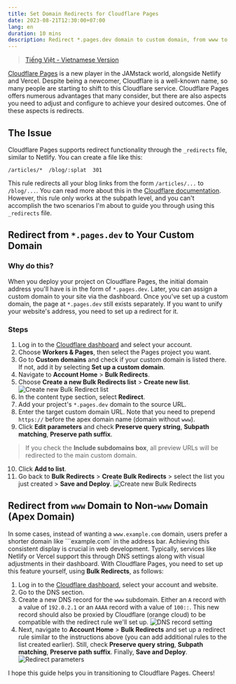 ```yaml
---
title: Set Domain Redirects for Cloudflare Pages
date: 2023-08-21T12:30:00+07:00
lang: en
duration: 10 mins
description: Redirect *.pages.dev domain to custom domain, from www to non-www (apex) domain
---
```


> [Tiếng Việt - Vietnamese Version](/posts/cloudflare-pages-domain-redirects-vi)

[<span class="i-simple-icons-cloudflarepages" /> Cloudflare Pages](https://pages.cloudflare.com/) is a new player in the JAMstack world, alongside Netlify and Vercel. Despite being a newcomer, Cloudflare is a well-known name, so many people are starting to shift to this Cloudflare service. Cloudflare Pages offers numerous advantages that many consider, but there are also aspects you need to adjust and configure to achieve your desired outcomes. One of these aspects is redirects.

## The Issue

Cloudflare Pages supports redirect functionality through the `_redirects` file, similar to Netlify. You can create a file like this:

```
/articles/*  /blog/:splat  301
```

This rule redirects all your blog links from the form `/articles/...` to `/blog/...`. You can read more about this in the [Cloudflare documentation](https://developers.cloudflare.com/pages/platform/redirects/). However, this rule only works at the subpath level, and you can't accomplish the two scenarios I'm about to guide you through using this `_redirects` file.

## Redirect from `*.pages.dev` to Your Custom Domain

### Why do this?

When you deploy your project on Cloudflare Pages, the initial domain address you'll have is in the form of `*.pages.dev`. Later, you can assign a custom domain to your site via the dashboard. Once you've set up a custom domain, the page at `*.pages.dev` still exists separately. If you want to unify your website's address, you need to set up a redirect for it.

### Steps

1. Log in to the [Cloudflare dashboard](https://dash.cloudflare.com/?to=/:account/pages/view/:pages-project/domains) and select your account.
2. Choose **Workers & Pages**, then select the Pages project you want.
3. Go to **Custom domains** and check if your custom domain is listed there. If not, add it by selecting **Set up a custom domain**.
4. Navigate to **Account Home** > **Bulk Redirects**.
5. Choose **Create a new Bulk Redirects list** > **Create new list**.
   <Image src={createNewBulkRedirectList} alt="Create new Bulk Redirect list" class="rounded-lg dark:invert-95" />
6. In the content type section, select **Redirect**.
7. Add your project's `*.pages.dev` domain to the source URL.
8. Enter the target custom domain URL. Note that you need to prepend `https://` before the apex domain name (domain without `www`).
9. Click **Edit parameters** and check **Preserve query string**, **Subpath matching**, **Preserve path suffix**.

> If you check the **Include subdomains box**, all preview URLs will be redirected to the main custom domain.

10. Click **Add to list**.
11. Go back to **Bulk Redirects** > **Create Bulk Redirects** > select the list you just created > **Save and Deploy**.
    <Image src={createNewBulkRedirect} alt="Create new Bulk Redirects" class="rounded-lg dark:invert-95" />

## Redirect from `www` Domain to Non-`www` Domain (Apex Domain)

In some cases, instead of wanting a `www.example.com` domain, users prefer a shorter domain like ```example.com` in the address bar. Achieving this consistent display is crucial in web development. Typically, services like Netlify or Vercel support this through DNS settings along with visual adjustments in their dashboard. With Cloudflare Pages, you need to set up this feature yourself, using **Bulk Redirects**, as follows:

1. Log in to the [Cloudflare dashboard](https://dash.cloudflare.com/), select your account and website.
2. Go to the DNS section.
3. Create a new DNS record for the `www` subdomain. Either an `A` record with a value of `192.0.2.1` or an `AAAA` record with a value of `100::`. This new record should also be proxied by Cloudflare (orange cloud) to be compatible with the redirect rule we'll set up.
   <Image src={wwwSubdomain} alt="DNS record setting" class="rounded-lg dark:invert-95" />
4. Next, navigate to **Account Home** > **Bulk Redirects** and set up a redirect rule similar to the instructions above (you can add additional rules to the list created earlier). Still, check **Preserve query string**, **Subpath matching**, **Preserve path suffix**. Finally, **Save and Deploy**.
   <Image src={redirectParameters} alt="Redirect parameters" class="rounded-lg dark:invert-95" />

I hope this guide helps you in transitioning to Cloudflare Pages. Cheers!
